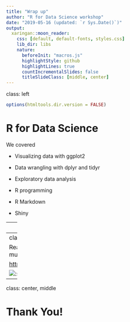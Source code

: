 ```yaml
---
title: "Wrap up"
author: "R for Data Science workshop"
date: "2019-05-16 (updated: `r Sys.Date()`)"
output:
  xaringan::moon_reader:
    css: [default, default-fonts, styles.css]
    lib_dir: libs
    nature:
      beforeInit: "macros.js"
      highlightStyle: github
      highlightLines: true
      countIncrementalSlides: false
      titleSlideClass: [middle, center]
---
```

class: left

```r
options(htmltools.dir.version = FALSE)
```

# R for Data Science

We covered

* Visualizing data with ggplot2

* Data wrangling with dplyr and tidyr

* Exploratory data analysis

* R programming

* R Markdown

* Shiny

---
class: center

# Data science workflow

![Data science workflow](assets/data-science.png)

<br/>
<br/>
<br/>
<br/>
<p style="font-size: x-small">
Image source: <a href="http://r4ds.had.co.nz/">R for Data Science</a> by Hadley Wickham & Garrett Grolemund.
</p>

---
class: center

Read the book for much more.

[https://r4ds.had.co.nz/](https://r4ds.had.co.nz/)

![:scale 40%](assets/r4ds-cover.png)

---
class: center, middle

# Thank You!
